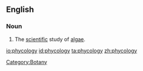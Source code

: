==English==
{{wikipedia}}
===Noun===
{{en-noun|-}}

# The [[scientific]] study of [[algae]].

[[Category:Botany]]

[[io:phycology]]
[[id:phycology]]
[[ta:phycology]]
[[zh:phycology]]